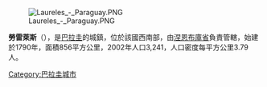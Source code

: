 [[Image:Laureles_-_Paraguay.PNG|right]]

'''勞雷萊斯'''（{{lang-es|Laureles}}），是[[巴拉圭|巴拉圭]]的城鎮，位於該國西南部，由[[涅恩布庫省|涅恩布庫省]]負責管轄，始建於1790年，面積856平方公里，2002年人口3,241，人口密度每平方公里3.79人。

{{Paraguay-geo-stub}}
[[Category:巴拉圭城市|Category:巴拉圭城市]]